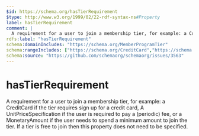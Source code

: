 ```yaml
---
$id: https://schema.org/hasTierRequirement
$type: http://www.w3.org/1999/02/22-rdf-syntax-ns#Property
label: hasTierRequirement
comment: |
  A requirement for a user to join a membership tier, for example: a CreditCard if the tier requires sign up for a credit card, A UnitPriceSpecification if the user is required to pay a (periodic) fee, or a MonetaryAmount if the user needs to spend a minimum amount to join the tier. If a tier is free to join then this property does not need to be specified.
rdfs:label: "hasTierRequirement"
schema:domainIncludes: "https://schema.org/MemberProgramTier"
schema:rangeIncludes: ["https://schema.org/CreditCard","https://schema.org/MonetaryAmount","https://schema.org/UnitPriceSpecification","https://schema.org/Text"]
schema:source: "https://github.com/schemaorg/schemaorg/issues/3563"
---
```


# hasTierRequirement

A requirement for a user to join a membership tier, for example: a CreditCard if the tier requires sign up for a credit card, A UnitPriceSpecification if the user is required to pay a (periodic) fee, or a MonetaryAmount if the user needs to spend a minimum amount to join the tier. If a tier is free to join then this property does not need to be specified.

